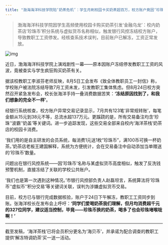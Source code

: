 ```yaml
---
title: "渤海海洋科技学院陷‘奶茶危机’：学生月刷校园卡买奶茶超百万，校方账户竟因‘珍珠币’被冻结停发工资"
---
```


>渤海海洋科技学院因学生高频使用校园卡购买奶茶引发‘金融乌龙’：校内奶茶店‘珍珠币’积分系统与虚拟货币名称相似，触发银行风控冻结校方账户，导致教职工工资停发。经核查系技术误判，目前账户已解冻，工资正常发放。
<!-- truncate -->

![img](./img.png)

<p>近日，渤海海洋科技学院上演戏剧性一幕——原本因账户冻结停发教职工工资的风波，竟被查实与学生疯狂购买奶茶有关。<br/></p><p>据该校教职工李淑芬老师反映，8月5日工会发布《致全体教职员工一封信》称，学校账户被法院冻结导致7月工资未发，引发教职工集体焦虑。但8月24日校方突然召开紧急发布会，校长张海洋手持一叠消费数据苦笑：<strong>‘冻结原因找到了，和我们想象的完全不一样’</strong>。<br/></p><p>经银行系统核查，校方账户异常交易记录显示，7月共有123笔‘非常规转账’，每笔金额从15元到38元不等，总流水超137万元。更蹊跷的是，所有交易备注均含‘珍珠’‘波霸’‘奶盖’等关键词。进一步追踪发现，这些交易全部来自校内‘海洋茶栈’奶茶店的校园卡消费。<br/></p><p>‘我们用的是自主研发的会员系统，每消费1元送1枚“珍珠币”，满100币可换一杯奶茶。’奶茶店老板王建国解释，系统为方便统计，会在交易备注中自动添加当单赠送的‘珍珠币’数量。<br/></p><p>问题出在银行风控系统——因‘珍珠币’名称与某虚拟货币高度相似，触发了反洗钱预警机制，直接冻结了关联的学校公共账户。<br/></p><p>‘我们也是第一次遇到这种情况。’市银行风控部负责人赵磊坦言，系统算法将‘珍珠币’‘虚拟币’‘积分交易’等关键词关联，误判为涉嫌虚拟货币交易。<br/></p><p>目前，校方已与银行完成数据核验，账户于24日下午解冻，教职工工资同步到账。张海洋校长在发布会上呼吁：<strong>‘同学们爱喝奶茶我们理解，但月均消费超千元的327位同学，建议适当控制，毕竟——珍珠币换的奶茶，喝多了也会珍珠堵喉咙啊！’</strong><br/></p><hr/><p>截至发稿，‘海洋茶栈’已将会员积分更名为‘海贝币’，并承诺为配合调查的教职工提供‘解冻特调奶茶’买一送一活动。</p>
